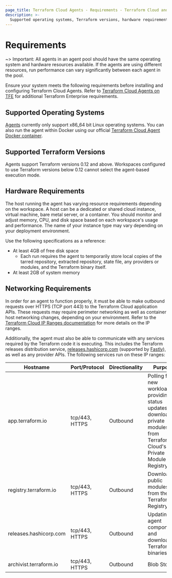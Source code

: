```yaml
---
page_title: Terraform Cloud Agents - Requirements - Terraform Cloud and Terraform Enterprise
description: >-
  Supported operating systems, Terraform versions, hardware requirements, and networking requirements for Terraform Cloud Agents.
---
```


# Requirements
~> Important: All agents in an agent pool should have the same operating system and hardware resources available. If the agents are using different resources, run performance can vary significantly between each agent in the pool.

Ensure your system meets the following requirements before installing and configuring Terraform Cloud Agents. Refer to [Terraform Cloud Agents on TFE](/enterprise/admin/agents-on-tfe) for additional Terraform Enterprise requirements.


## Supported Operating Systems

[Agents](https://releases.hashicorp.com/tfc-agent/) currently only support x86_64 bit Linux operating systems. You can also run the agent within Docker using our official [Terraform Cloud Agent Docker container](https://hub.docker.com/r/hashicorp/tfc-agent).

## Supported Terraform Versions

Agents support Terraform versions 0.12 and above. Workspaces configured to use Terraform versions below 0.12 cannot select the agent-based execution mode.

## Hardware Requirements

The host running the agent has varying resource requirements depending on the workspace. A host can be a dedicated or shared cloud instance, virtual machine, bare metal server, or a container. You should monitor and adjust memory, CPU, and disk space based on each workspace's usage and performance. The name of your instance type may vary depending on your deployment environment.

Use the following specifications as a reference:

- At least 4GB of free disk space
  - Each run requires the agent to temporarily store local copies of the tarred repository, extracted repository, state file, any providers or modules, and the Terraform binary itself.
- At least 2GB of system memory

## Networking Requirements

In order for an agent to function properly, it must be able to make outbound requests over HTTPS (TCP port 443) to the Terraform Cloud application APIs. These requests may require perimeter networking as well as container host networking changes, depending on your environment. Refer to the [Terraform Cloud IP Ranges documentation](/cloud-docs/architectural-details/ip-ranges) for more details on the IP ranges.

Additionally, the agent must also be able to communicate with any services required by the Terraform code it is executing. This includes the Terraform releases distribution service, [releases.hashicorp.com](https://releases.hashicorp.com) (supported by [Fastly](https://api.fastly.com/public-ip-list)), as well as any provider APIs. The following services run on these IP ranges:

| Hostname               | Port/Protocol  | Directionality | Purpose                                                                                                                             |
| ---------------------- | -------------- | -------------- | ----------------------------------------------------------------------------------------------------------------------------------- |
| app.terraform.io       | tcp/443, HTTPS | Outbound       | Polling for new workloads, providing status updates, and downloading private modules from Terraform Cloud's Private Module Registry |
| registry.terraform.io  | tcp/443, HTTPS | Outbound       | Downloading public modules from the Terraform Registry                                                                              |
| releases.hashicorp.com | tcp/443, HTTPS | Outbound       | Updating agent components and downloading Terraform binaries                                                                        |
| archivist.terraform.io | tcp/443, HTTPS | Outbound       | Blob Storage   |

